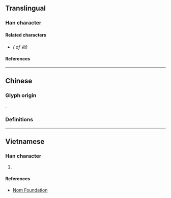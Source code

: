 {{also|擬}}
{{character info}}
==Translingual==

===Han character===
{{Han char|rn=64|rad=手|as=04|sn=7|four=|canj=QVIO|ids=⿰扌以}}

====Related characters====
* {{l|mul|[[擬]]}} ''({{w|Traditional Chinese|Traditional form}} of 拟)''

====References====
{{Han ref|kx=0427.161|dkj=11984|hdz=31846.020|uh=62DF}}

----

==Chinese==

===Glyph origin===
{{Han compound|手|alt1=扌|t1=hand|以|ls=psc|c1=s|c2=p|no_och2=1}}.

===Definitions===
{{zh-see|擬}}

----

==Vietnamese==

===Han character===
{{vi-readings|rs=手04|reading=nghĩ, rẽ, nĩ}}

# {{rfdef|vi|sort=手04}}

====References====
* [http://nomfoundation.org/common/nom_details.php?codepoint=62DF Nom Foundation]